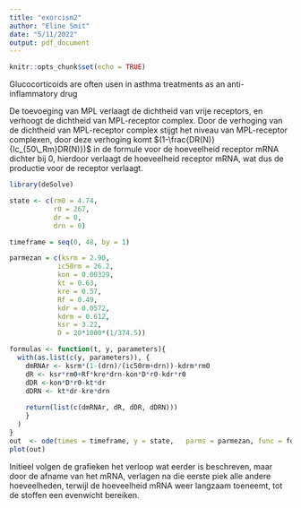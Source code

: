 ```yaml
---
title: "exorcism2"
author: "Eline Smit"
date: "5/11/2022"
output: pdf_document
---
```


```r
knitr::opts_chunk$set(echo = TRUE)
```

Glucocorticoids are often usen in asthma treatments as an anti-inflammatory drug

De toevoeging van MPL verlaagt de dichtheid van vrije receptors, en verhoogt de dichtheid van MPL-receptor complex. Door de verhoging van de dichtheid van MPL-receptor complex stijgt het niveau van MPL-receptor complexen, door deze verhoging komt $(1-\frac{DR(N)}{Ic_{50\_Rm}DR(N)})$ in de formule voor de hoeveelheid receptor mRNA dichter bij 0, hierdoor verlaagt de hoeveelheid receptor mRNA, wat dus de productie voor de receptor verlaagt.

```r
library(deSolve)

state <- c(rm0 = 4.74, 
           r0 = 267, 
           dr = 0, 
           drn = 0)

timeframe = seq(0, 48, by = 1)

parmezan = c(ksrm = 2.90, 
            ic50rm = 26.2, 
            kon = 0.00329, 
            kt = 0.63, 
            kre = 0.57, 
            Rf = 0.49, 
            kdr = 0.0572, 
            kdrm = 0.612, 
            ksr = 3.22, 
            D = 20*1000*(1/374.5))

formulas <- function(t, y, parameters){
  with(as.list(c(y, parameters)), {
    dmRNAr <- ksrm*(1-(drn)/(ic50rm+drn))-kdrm*rm0
    dR <- ksr*rm0+Rf*kre*drn-kon*D*r0-kdr*r0
    dDR <-kon*D*r0-kt*dr
    dDRN <- kt*dr-kre*drn
    
    return(list(c(dmRNAr, dR, dDR, dDRN)))
    }
  )
}
out  <- ode(times = timeframe, y = state,   parms = parmezan, func = formulas, method = "euler")
plot(out)
```

Initieel volgen de grafieken het verloop wat eerder is beschreven, maar door de afname van het mRNA, verlagen na die eerste piek alle andere hoeveelheden, terwijl de hoeveelheid mRNA weer langzaam toeneemt, tot de stoffen een evenwicht bereiken. 